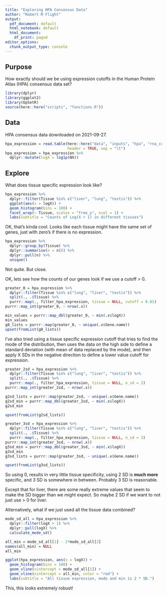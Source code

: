 ```yaml
---
title: "Exploring HPA Consensus Data"
author: "Robert M Flight"
output:
  pdf_document: default
  html_notebook: default
  html_document:
    df_print: paged
editor_options: 
  chunk_output_type: console
---
```


## Purpose

How exactly should we be using expression cutoffs in the Human Protein Atlas (HPA) consensus data set?

```r
library(dplyr)
library(ggplot2)
library(UpSetR)
source(here::here("scripts", "functions.R"))
```

## Data

HPA consensus data downloaded on 2021-09-27.

```r
hpa_expression = read.table(here::here("data", "inputs", "hpa", "rna_consensus.tsv"),
                            header = TRUE, sep = "\t")
hpa_expression = hpa_expression %>%
  dplyr::mutate(logX = log1p(NX))
```

## Explore

What does tissue specific expression look like?

```r
hpa_expression %>%
  dplyr::filter(Tissue %in% c("liver", "lung", "testis")) %>%
  ggplot(aes(x = logX)) +
  geom_histogram(bins = 100) +
  facet_wrap(~ Tissue, scales = "free_y", ncol = 1) +
  labs(subtitle = "Counts of Log(X + 1) in different tissues")
```

OK, that's kinda cool.
Looks like each tissue might have the same set of genes, just with zero's if there is no expression.

```r
hpa_expression %>%
  dplyr::group_by(Tissue) %>%
  dplyr::summarise(n = n()) %>%
  dplyr::pull(n) %>%
  unique()
```

Not quite.
But close.

OK, lets see how the counts of our genes look if we use a cutoff > 0.

```r
greater_0 = hpa_expression %>%
  dplyr::filter(Tissue %in% c("lung", "liver", "testis")) %>%
  split(., .$Tissue) %>%
  purrr::map(., filter_hpa_expression, tissue = NULL, cutoff = 0.01)
purrr::map_int(greater_0, ~ nrow(.x))

min_values = purrr::map_dbl(greater_0, ~ min(.x$logX))
min_values
g0_lists = purrr::map(greater_0, ~ unique(.x$Gene.name))
upset(fromList(g0_lists))
```

I've also tried using a tissue specific expression cutoff that tries to find the mode of the distribution, then uses the data on the high side to define a standard deviation (with mean of data replaced by the mode), and then apply X SDs in the negative direction to define a lower value cutoff for expression.

```r
greater_2sd = hpa_expression %>%
  dplyr::filter(Tissue %in% c("lung", "liver", "testis")) %>%
  split(., .$Tissue) %>%
  purrr::map(., filter_hpa_expression, tissue = NULL, n_sd = 2)
purrr::map_int(greater_2sd, ~ nrow(.x))

g2sd_lists = purrr::map(greater_2sd, ~ unique(.x$Gene.name))
g2sd_min = purrr::map_dbl(greater_2sd, ~ min(.x$logX))
g2sd_min

upset(fromList(g2sd_lists))
```

```r
greater_3sd = hpa_expression %>%
  dplyr::filter(Tissue %in% c("lung", "liver", "testis")) %>%
  split(., .$Tissue) %>%
  purrr::map(., filter_hpa_expression, tissue = NULL, n_sd = 3)
purrr::map_int(greater_3sd, ~ nrow(.x))
g3sd_min = purrr::map_dbl(greater_3sd, ~ min(.x$logX))
g3sd_min
g3sd_lists = purrr::map(greater_3sd, ~ unique(.x$Gene.name))

upset(fromList(g3sd_lists))
```

So using 0, results in very little tissue specificity, using 2 SD is **much more** specific, and 3 SD is somewhere in between.
Probably 3 SD is reasonable.

Except that for liver, there are some really extreme values that seem to make the SD bigger than we might expect.
So maybe 2 SD if we want to not just use > 0 for liver.

Alternatively, what if we just used all the tissue data combined?

```r
mode_sd_all = hpa_expression %>%
  dplyr::filter(logX > 1) %>%
  dplyr::pull(logX) %>%
  calculate_mode_sd()

all_min = mode_sd_all[1] - 2*mode_sd_all[2]
names(all_min) = NULL
all_min

ggplot(hpa_expression, aes(x = logX)) +
  geom_histogram(bins = 100) +
  geom_vline(xintercept = mode_sd_all[1]) +
  geom_vline(xintercept = all_min, color = "red") +
  labs(subtitle = "All tissue expression, mode and min is 2 * SD.")
```

This, this looks extremely robust!